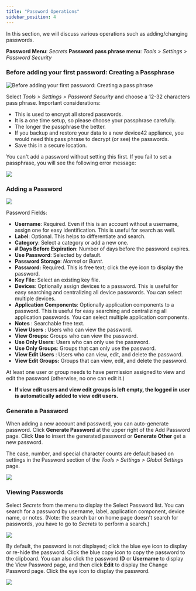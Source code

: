 ```yaml
---
title: "Password Operations"
sidebar_position: 4
---
```


In this section, we will discuss various operations such as adding/changing passwords.

**Password Menu**: _Secrets_ **Password pass phrase menu**: _Tools > Settings > Password Security_

### Before adding your first password: Creating a Passphrase

![Before adding your first password: Creating a pass phrase](/assets/images/wpid4209-Before_adding_your_first_password_Creating_a_pass_phrase.png)

Select _Tools > Settings > Password Security_ and choose a 12-32 characters pass phrase. Important considerations:

- This is used to encrypt all stored passwords.
- It is a one time setup, so please choose your passphrase carefully.
- The longer the passphrase the better.
- If you backup and restore your data to a new device42 appliance, you would need this pass phrase to decrypt (or see) the passwords.
- Save this in a secure location.

You can't add a password without setting this first. If you fail to set a passphrase, you will see the following error message:

![](/assets/images/wpid4211-media_1345899633250.png)

### Adding a Password

![](/assets/images/Secrets-8-add-normal-700x341.png)

Password Fields: 

- **Username**: Required. Even if this is an account without a username, assign one for easy identification. This is useful for search as well. 
- **Label**: Optional. This helps to differentiate and search. 
- **Category**: Select a category or add a new one. 
- **\# Days Before Expiration**: Number of days before the password expires. 
- **Use Password**: Selected by default. 
- **Password Storage**: _Normal_ or _Burnt_. 
- **Password:** Required. This is free text; click the eye icon to display the password. 
- **Key File**: Select an existing key file. 
- **Devices**: Optionally assign devices to a password. This is useful for easy searching and centralizing all device passwords. You can select multiple devices. 
- **Application Components**: Optionally application components to a password. This is useful for easy searching and centralizing all application passwords. You can select multiple application components. 
- **Notes** : Searchable free text. 
- **View Users** : Users who can view the password. 
- **View Groups:** Groups who can view the password. 
- **Use Only Users**: Users who can only use the password. 
- **Use Only Groups**: Groups that can only use the password. 
- **View Edit Users** : Users who can view, edit, and delete the password. 
- **View Edit Groups:** Groups that can view, edit, and delete the password.

At least one user or group needs to have permission assigned to view and edit the password (otherwise, no one can edit it.) 
- **If view edit users and view edit groups is left empty, the logged in user is automatically added to view edit users.**

### Generate a Password

When adding a new account and password, you can auto-generate password. Click **Generate Password** at the upper right of the Add Password page. Click **Use** to insert the generated password or **Generate Other** get a new password.

The case, number, and special character counts are default based on settings in the Password section of the _Tools > Settings > Global Settings_ page.

![](/assets/images/Secrets-3-gen-password.png)

### Viewing Passwords

Select _Secrets_ from the menu to display the Select Password list. You can search for a password by username, label, application component, device name, or notes. (Note: the search bar on home page doesn't search for passwords, you have to go to _Secrets_ to perform a search.)

![](/assets/images/Secrets-1-700x345.png)

By default, the password is not displayed; click the blue eye icon to display or re-hide the password. Click the blue copy icon to copy the password to the clipboard. You can also click the password **ID** or **Username** to display the View Password page, and then click **Edit** to display the Change Password page. Click the eye icon to display the password.

![](/assets/images/Secrets-2-edit-menu-700x273.png)
